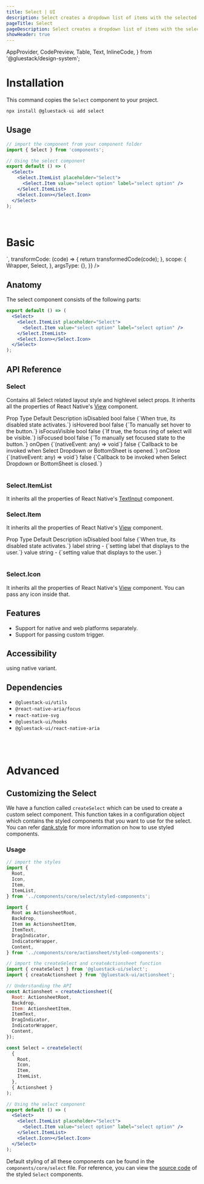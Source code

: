 ```yaml
---
title: Select | UI
description: Select creates a dropdown list of items with the selected item in closed view.
pageTitle: Select
pageDescription: Select creates a dropdown list of items with the selected item in closed view.
showHeader: true
---
```



<Meta title="components/Select" />

  AppProvider,
  CodePreview,
  Table,
  Text,
  InlineCode,
} from '@gluestack/design-system';


# Installation

This command copies the `Select` component to your project.

```jsx
npx install @gluestack-ui add select
```

## Usage

```jsx
// import the component from your component folder
import { Select } from 'components';

// Using the select component
export default () => (
  <Select>
    <Select.ItemList placeholder="Select">
      <Select.Item value="select option" label="select option" />
    </Select.ItemList>
    <Select.Icon></Select.Icon>
  </Select>
);
```

<br />

# Basic

<AppProvider>
  <CodePreview
    showComponentRenderer={true}
    showArgsController={false}
    metaData={{
      code: `
 <Select>
  <Select.ItemList placeholder="Select">
    <Select.Item value="select option" label="select option" />
    <Select.Item value="select option 1" label="select option 1" />
    <Select.Item value="select option 2" label="select option 2" />
    <Select.Item value="select option 3" label="select option 3" />
  </Select.ItemList>
  <Select.Icon></Select.Icon>
</Select>
`,
      transformCode: (code) => {
        return transformedCode(code);
      },
      scope: {
        Wrapper,
        Select,
      },
      argsType: {},
    }}
  />
</AppProvider>
<br />

## Anatomy

The select component consists of the following parts:

```jsx
export default () => (
  <Select>
    <Select.ItemList placeholder="Select">
      <Select.Item value="select option" label="select option" />
    </Select.ItemList>
    <Select.Icon></Select.Icon>
  </Select>
);
```

## API Reference

### Select

Contains all Select related layout style and highlevel select props.
It inherits all the properties of React Native's [View](https://reactnative.dev/docs/view#props) component.

<AppProvider>
  <Table>
    <Table.THead>
      <Table.TR>
        <Table.TH>
          <Table.TText>Prop</Table.TText>
        </Table.TH>
        <Table.TH>
          <Table.TText>Type</Table.TText>
        </Table.TH>
        <Table.TH>
          <Table.TText>Default</Table.TText>
        </Table.TH>
        <Table.TH>
          <Table.TText>Description</Table.TText>
        </Table.TH>
      </Table.TR>
    </Table.THead>
    <Table.TBody>
      <Table.TR>
        <Table.TD>
          <Table.TText>
            <InlineCode>isDisabled</InlineCode>
          </Table.TText>
        </Table.TD>
        <Table.TD>
          <Table.TText>bool</Table.TText>
        </Table.TD>
        <Table.TD>
          <Table.TText>false</Table.TText>
        </Table.TD>
        <Table.TD>
          <Table.TText>{`When true, its disabled state activates.`}</Table.TText>
        </Table.TD>
      </Table.TR>
      <Table.TR>
        <Table.TD>
          <Table.TText>
            <InlineCode>isHovered</InlineCode>
          </Table.TText>
        </Table.TD>
        <Table.TD>
          <Table.TText>bool</Table.TText>
        </Table.TD>
        <Table.TD>
          <Table.TText>false</Table.TText>
        </Table.TD>
        <Table.TD>
          <Table.TText>{`To manually set hover to the button.`}</Table.TText>
        </Table.TD>
      </Table.TR>
      <Table.TR>
        <Table.TD>
          <Table.TText>
            <InlineCode>isFocusVisible</InlineCode>
          </Table.TText>
        </Table.TD>
        <Table.TD>
          <Table.TText>bool</Table.TText>
        </Table.TD>
        <Table.TD>
          <Table.TText>false</Table.TText>
        </Table.TD>
        <Table.TD>
          <Table.TText>{`If true, the focus ring of select will be visible.`}</Table.TText>
        </Table.TD>
      </Table.TR>
      <Table.TR>
        <Table.TD>
          <Table.TText>
            <InlineCode>isFocused</InlineCode>
          </Table.TText>
        </Table.TD>
        <Table.TD>
          <Table.TText>bool</Table.TText>
        </Table.TD>
        <Table.TD>
          <Table.TText>false</Table.TText>
        </Table.TD>
        <Table.TD>
          <Table.TText>{`To manually set focused state to the button.`}</Table.TText>
        </Table.TD>
      </Table.TR>
      <Table.TR>
        <Table.TD>
          <Table.TText>
            <InlineCode>onOpen</InlineCode>
          </Table.TText>
        </Table.TD>
        <Table.TD>
          <Table.TText>{`(nativeEvent: any) => void`}</Table.TText>
        </Table.TD>
        <Table.TD>
          <Table.TText>false</Table.TText>
        </Table.TD>
        <Table.TD>
          <Table.TText>{`Callback to be invoked when Select Dropdown or BottomSheet is opened.`}</Table.TText>
        </Table.TD>
      </Table.TR>
      <Table.TR>
        <Table.TD>
          <Table.TText>
            <InlineCode>onClose</InlineCode>
          </Table.TText>
        </Table.TD>
        <Table.TD>
          <Table.TText>{`(nativeEvent: any) => void`}</Table.TText>
        </Table.TD>
        <Table.TD>
          <Table.TText>false</Table.TText>
        </Table.TD>
        <Table.TD>
          <Table.TText>{`Callback to be invoked when Select Dropdown or BottomSheet is closed.`}</Table.TText>
        </Table.TD>
      </Table.TR>
    </Table.TBody>
  </Table>
</AppProvider>

### Select.ItemList

It inherits all the properties of React Native's [TextInput](https://reactnative.dev/docs/textInput#props) component.

### Select.Item

It inherits all the properties of React Native's [View](https://reactnative.dev/docs/view#props) component.

<AppProvider>
  <Table>
    <Table.THead>
      <Table.TR>
        <Table.TH>
          <Table.TText>Prop</Table.TText>
        </Table.TH>
        <Table.TH>
          <Table.TText>Type</Table.TText>
        </Table.TH>
        <Table.TH>
          <Table.TText>Default</Table.TText>
        </Table.TH>
        <Table.TH>
          <Table.TText>Description</Table.TText>
        </Table.TH>
      </Table.TR>
    </Table.THead>
    <Table.TBody>
      <Table.TR>
        <Table.TD>
          <Table.TText>
            <InlineCode>isDisabled</InlineCode>
          </Table.TText>
        </Table.TD>
        <Table.TD>
          <Table.TText>bool</Table.TText>
        </Table.TD>
        <Table.TD>
          <Table.TText>false</Table.TText>
        </Table.TD>
        <Table.TD>
          <Table.TText>{`When true, its disabled state activates.`}</Table.TText>
        </Table.TD>
      </Table.TR>
      <Table.TR>
        <Table.TD>
          <Table.TText>
            <InlineCode>label</InlineCode>
          </Table.TText>
        </Table.TD>
        <Table.TD>
          <Table.TText>string</Table.TText>
        </Table.TD>
        <Table.TD>
          <Table.TText>-</Table.TText>
        </Table.TD>
        <Table.TD>
          <Table.TText>{`setting label that displays to the user.`}</Table.TText>
        </Table.TD>
      </Table.TR>
      <Table.TR>
        <Table.TD>
          <Table.TText>
            <InlineCode>value</InlineCode>
          </Table.TText>
        </Table.TD>
        <Table.TD>
          <Table.TText>string</Table.TText>
        </Table.TD>
        <Table.TD>
          <Table.TText>-</Table.TText>
        </Table.TD>
        <Table.TD>
          <Table.TText>{`setting value that displays to the user.`}</Table.TText>
        </Table.TD>
      </Table.TR>
    </Table.TBody>
  </Table>
</AppProvider>

### Select.Icon

It inherits all the properties of React Native's [View](https://reactnative.dev/docs/view#props) component.
You can pass any icon inside that.

## Features

- Support for native and web platforms separately.
- Support for passing custom trigger.

## Accessibility

using native variant.

## Dependencies

- `@gluestack-ui/utils`
- `@react-native-aria/focus`
- `react-native-svg`
- `@gluestack-ui/hooks`
- `@gluestack-ui/react-native-aria`

<br />
<br />

# Advanced

## Customizing the Select

We have a function called `createSelect` which can be used to create a custom select component. This function takes in a configuration object which contains the styled components that you want to use for the select. You can refer [dank.style](https://dank.style/) for more information on how to use styled components.

### Usage

```jsx
// import the styles
import {
  Root,
  Icon,
  Item,
  ItemList,
} from '../components/core/select/styled-components';

import {
  Root as ActionsheetRoot,
  Backdrop,
  Item as ActionsheetItem,
  ItemText,
  DragIndicator,
  IndicatorWrapper,
  Content,
} from '../components/core/actionsheet/styled-components';

// import the createSelect and createActionsheet function
import { createSelect } from '@gluestack-ui/select';
import { createActionsheet } from '@gluestack-ui/actionsheet';

// Understanding the API
const Actionsheet = createActionsheet({
  Root: ActionsheetRoot,
  Backdrop,
  Item: ActionsheetItem,
  ItemText,
  DragIndicator,
  IndicatorWrapper,
  Content,
});

const Select = createSelect(
  {
    Root,
    Icon,
    Item,
    ItemList,
  },
  { Actionsheet }
);

// Using the select component
export default () => (
  <Select>
    <Select.ItemList placeholder="Select">
      <Select.Item value="select option" label="select option" />
    </Select.ItemList>
    <Select.Icon></Select.Icon>
  </Select>
);
```

Default styling of all these components can be found in the `components/core/select` file. For reference, you can view the [source code](https://github.com/gluestack/gluestack-ui/blob/development/example/storybook/src/components/Select/index.tsx) of the styled `Select` components.
